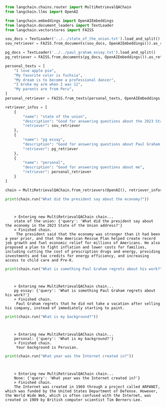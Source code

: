```python
from langchain.chains.router import MultiRetrievalQAChain
from langchain.llms import OpenAI
```


```python
from langchain.embeddings import OpenAIEmbeddings
from langchain.document_loaders import TextLoader
from langchain.vectorstores import FAISS

sou_docs = TextLoader('../../state_of_the_union.txt').load_and_split()
sou_retriever = FAISS.from_documents(sou_docs, OpenAIEmbeddings()).as_retriever()

pg_docs = TextLoader('../../paul_graham_essay.txt').load_and_split()
pg_retriever = FAISS.from_documents(pg_docs, OpenAIEmbeddings()).as_retriever()

personal_texts = [
    "I love apple pie",
    "My favorite color is fuchsia",
    "My dream is to become a professional dancer",
    "I broke my arm when I was 12",
    "My parents are from Peru",
]
personal_retriever = FAISS.from_texts(personal_texts, OpenAIEmbeddings()).as_retriever()
```


```python
retriever_infos = [
    {
        "name": "state of the union", 
        "description": "Good for answering questions about the 2023 State of the Union address", 
        "retriever": sou_retriever
    },
    {
        "name": "pg essay", 
        "description": "Good for answering questions about Paul Graham's essay on his career", 
        "retriever": pg_retriever
    },
    {
        "name": "personal", 
        "description": "Good for answering questions about me", 
        "retriever": personal_retriever
    }
]
```


```python
chain = MultiRetrievalQAChain.from_retrievers(OpenAI(), retriever_infos, verbose=True)
```


```python
print(chain.run("What did the president say about the economy?"))
```

<CodeOutputBlock lang="python">

```
    
    
    > Entering new MultiRetrievalQAChain chain...
    state of the union: {'query': 'What did the president say about the economy in the 2023 State of the Union address?'}
    > Finished chain.
     The president said that the economy was stronger than it had been a year prior, and that the American Rescue Plan helped create record job growth and fuel economic relief for millions of Americans. He also proposed a plan to fight inflation and lower costs for families, including cutting the cost of prescription drugs and energy, providing investments and tax credits for energy efficiency, and increasing access to child care and Pre-K.
```

</CodeOutputBlock>


```python
print(chain.run("What is something Paul Graham regrets about his work?"))
```

<CodeOutputBlock lang="python">

```
    
    
    > Entering new MultiRetrievalQAChain chain...
    pg essay: {'query': 'What is something Paul Graham regrets about his work?'}
    > Finished chain.
     Paul Graham regrets that he did not take a vacation after selling his company, instead of immediately starting to paint.
```

</CodeOutputBlock>


```python
print(chain.run("What is my background?"))
```

<CodeOutputBlock lang="python">

```
    
    
    > Entering new MultiRetrievalQAChain chain...
    personal: {'query': 'What is my background?'}
    > Finished chain.
     Your background is Peruvian.
```

</CodeOutputBlock>


```python
print(chain.run("What year was the Internet created in?"))
```

<CodeOutputBlock lang="python">

```
    
    
    > Entering new MultiRetrievalQAChain chain...
    None: {'query': 'What year was the Internet created in?'}
    > Finished chain.
    The Internet was created in 1969 through a project called ARPANET, which was funded by the United States Department of Defense. However, the World Wide Web, which is often confused with the Internet, was created in 1989 by British computer scientist Tim Berners-Lee.
```

</CodeOutputBlock>

